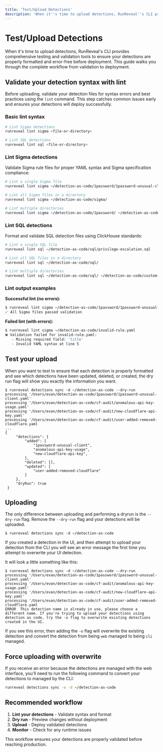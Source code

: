 ```yaml
---
title: 'Test/Upload Detections'
description: 'When it''s time to upload detections, RunReveal''s CLI provides comprehensive testing and validation tools to ensure your detections are properly formatted and error-free before deployment. This guide walks you through the complete workflow from validation to deployment.'
---
```


# Test/Upload Detections

When it's time to upload detections, RunReveal's CLI provides comprehensive testing and validation tools to ensure your detections are properly formatted and error-free before deployment. This guide walks you through the complete workflow from validation to deployment.

## Validate your detection syntax with lint

Before uploading, validate your detection files for syntax errors and best practices using the `lint` command. This step catches common issues early and ensures your detections will deploy successfully.

### Basic lint syntax

```bash copy
# Lint Sigma detections
runreveal lint sigma <file-or-directory>

# Lint SQL detections  
runreveal lint sql <file-or-directory>
```

### Lint Sigma detections

Validate Sigma rule files for proper YAML syntax and Sigma specification compliance:

```bash copy
# Lint a single Sigma file
runreveal lint sigma ~/detection-as-code/1password/1password-unusual-client.yaml

# Lint all Sigma files in a directory
runreveal lint sigma ~/detection-as-code/sigma/

# Lint multiple directories
runreveal lint sigma ~/detection-as-code/1password/ ~/detection-as-code/cf-audit/
```

### Lint SQL detections

Format and validate SQL detection files using ClickHouse standards:

```bash copy
# Lint a single SQL file
runreveal lint sql ~/detection-as-code/sql/privilege-escalation.sql

# Lint all SQL files in a directory
runreveal lint sql ~/detection-as-code/sql/

# Lint multiple directories
runreveal lint sql ~/detection-as-code/sql/ ~/detection-as-code/custom-sql/
```

### Lint output examples

**Successful lint (no errors):**
```bash
$ runreveal lint sigma ~/detection-as-code/1password/1password-unusual-client.yaml
✅ All Sigma files passed validation
```

**Failed lint (with errors):**
```bash
$ runreveal lint sigma ~/detection-as-code/invalid-rule.yaml
❌ Validation failed for invalid-rule.yaml:
   - Missing required field: 'title'
   - Invalid YAML syntax at line 5
```

## Test your upload

When you want to test to ensure that each detection is properly formatted and
see which detections have been updated, deleted, or created, the dry run flag
will show you exactly the information you want.

```
$ runreveal detections sync -d ~/detection-as-code --dry-run                                                            
processing '/Users/evan/detection-as-code/1password/1password-unusual-client.yaml'                                           
processing '/Users/evan/detection-as-code/cf-audit/anomalous-api-key-usage.yaml'                                             
processing '/Users/evan/detection-as-code/cf-audit/new-cloudflare-api-key.yaml'                                              
processing '/Users/evan/detection-as-code/cf-audit/user-added-removed-cloudflare.yaml
...
{                                                                                                                            
     "detections": {                                                                                                         
         "added": [                                                                                                                                                                                                                                       
             "1password-unusual-client",                                                                                                                                                                                                             
             "anomalous-api-key-usage",                                                                                                                                                                                                                 
             "new-cloudflare-api-key",                                                                                                                                                                                                                        
         ],
         "deleted": [],                                                                                                                                                                                                                                   
         "updated": [                                                                                                                                                                                                                                     
             "user-added-removed-cloudflare"                                                                                         
         ]                                                                                                                   
     },                                                                                                                      
     "dryRun": true                                                                                                          
 }                          
```

## Uploading
The only difference between uploading and performing a dryrun is the `--dry-run` flag.
Remove the `--dry-run` flag and your detections will be uploaded.

```
$ runreveal detections sync -d ~/detection-as-code
```

If you created a detection in the UI, and then attempt to upload your detection
from the CLI you will see an error message the first time you attempt to
overwrite your UI detection.

It will look a little something like this:
```
$ runreveal detections sync -d ~/detection-as-code --dry-run                                                            
processing '/Users/evan/detection-as-code/1password/1password-unusual-client.yaml'                                           
processing '/Users/evan/detection-as-code/cf-audit/anomalous-api-key-usage.yaml'                                             
processing '/Users/evan/detection-as-code/cf-audit/new-cloudflare-api-key.yaml'                                              
processing '/Users/evan/detection-as-code/cf-audit/user-added-removed-cloudflare.yaml
ERROR  This detection name is already in use, please choose a different name. If you're trying to upload your detections using detection as code, try the -o flag to overwrite existing detections created in the UI.
```

If you see this error, then adding the `-o` flag will overwrite the existing
detection and convert the detection from being `web` managed to being `cli`
managed.

## Force uploading with overwrite

If you receive an error because the detections are managed with the web interface, you'll need to run the following command to convert your detections to managed by the CLI:

```bash copy
runreveal detections sync -o -d ~/detection-as-code
```

## Recommended workflow

1. **Lint your detections** - Validate syntax and format
2. **Dry run** - Preview changes without deployment
3. **Upload** - Deploy validated detections
4. **Monitor** - Check for any runtime issues

This workflow ensures your detections are properly validated before reaching production.

